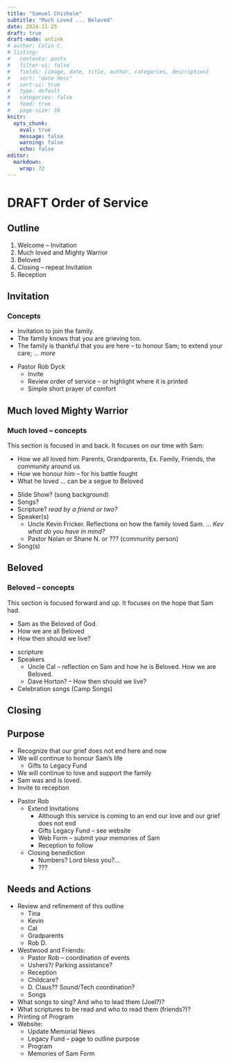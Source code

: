 ```yaml
---
title: "Samuel Chisholm"
subtitle: "Much Loved ... Beloved"
date: 2024-11-25
draft: true
draft-mode: unlink
# author: Colin C.
# listing:
#   contents: posts
#   filter-ui: false
#   fields: [image, date, title, author, categories, description]
#   sort: "date desc"
#   sort-ui: true
#   type: default
#   categories: false
#   feed: true
#   page-size: 10
knitr: 
  opts_chunk: 
    eval: true
    message: false
    warning: false
    echo: false
editor: 
  markdown: 
    wrap: 72
---
```


# DRAFT Order of Service


## Outline

1.  Welcome -- Invitation
2.  Much loved and Mighty Warrior
3.  Beloved
4.  Closing -- repeat Invitation
5.  Reception

## Invitation

::: callout-note
### Concepts

-   Invitation to join the family.
-   The family knows that you are grieving too.
-   The family is thankful that you are here -- to honour Sam; to extend
    your care; ... *more*
:::

-   Pastor Rob Dyck
    -   Invite
    -   Review order of service -- or highlight where it is printed
    -   Simple short prayer of comfort

## Much loved Mighty Warrior

::: callout-note
### Much loved -- concepts

This section is focused in and back. It focuses on our time with Sam:

-   How we all loved him: Parents, Grandparents, Ex. Family, Friends,
    the community around us
-   How we honour him -- for his battle fought
-   What he loved ... can be a segue to Beloved
:::

-   Slide Show? (song background)
-   Songs?
-   Scripture? *read by a friend or two?*
-   Speaker(s)
    -   Uncle Kevin Fricker. Reflections on how the family loved Sam.
        ... *Kev what do you have in mind?*
    -   Pastor Nolan or Shane N. or ??? (community person)
-   Song(s)

## Beloved

::: callout-note
### Beloved -- concepts

This section is focused forward and up. It focuses on the hope that Sam
had.

-   Sam as the Beloved of God.
-   How we are all Beloved
-   How then should we live?
:::

-   scripture
-   Speakers
    -   Uncle Cal -- reflection on Sam and how he is Beloved. How we are
        Beloved.
    -   Dave Horton? -- How then should we live?
-   Celebration songs (Camp Songs)

## Closing

::: callout-note
## Purpose

-   Recognize that our grief does not end here and now
-   We will continue to honour Sam's life
    -   Gifts to Legacy Fund
-   We will continue to love and support the family
-   Sam was and is loved.
-   Invite to reception
:::

-   Pastor Rob
    -   Extend Invitations
        -   Although this service is coming to an end our love and our
            grief does not end
        -   Gifts Legacy Fund -- see website
        -   Web Form -- submit your memories of Sam
        -   Reception to follow
    -   Closing benediction
        -   Numbers? Lord bless you?...
        -   ???
   

::: callout-warning
## Needs and Actions

-   Review and refinement of this outline
    -   Tina
    -   Kevin
    -   Cal
    -   Gradparents
    -   Rob D.
-   Westwood and Friends:
    -   Pastor Rob -- coordination of events
    -   Ushers?/ Parking assistance?
    -   Reception
    -   Childcare?
    -   D. Claus?? Sound/Tech coordination?
    -   Songs
-   What songs to sing? And who to lead them (Joel?)?
-   What scriptures to be read and who to read them (friends?)?
-   Printing of Program
-   Website:
    -   Update Memorial News
    -   Legacy Fund -- page to outline purpose
    -   Program
    -   Memories of Sam Form
:::
